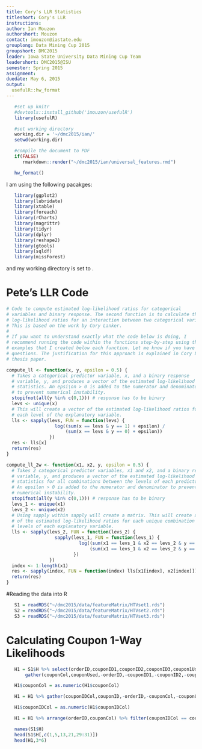 ```yaml
---
title: Cory's LLR Statistics
titleshort: Cory's LLR
instructions:
author: Ian Mouzon
authorshort: Mouzon
contact: imouzon@iastate.edu
grouplong: Data Mining Cup 2015 
groupshort: DMC2015
leader: Iowa State University Data Mining Cup Team
leadershort: DMC2015@ISU
semester: Spring 2015
assignment: 
duedate: May 6, 2015
output:
  usefulR::hw_format
---
```


<!--- # (R code (No Results in Document)) -->
```r
   #set up knitr
   #devtools::install_github('imouzon/usefulR')
   library(usefulR)

   #set working directory
   working.dir = '~/dmc2015/ian/'
   setwd(working.dir)

   #compile the document to PDF
   if(FALSE) 
      rmarkdown::render("~/dmc2015/ian/universal_features.rmd")

   hw_format()
```

I am using the following pacakges:
<!--- # (R code (No Results in Document))-->
```r
   library(ggplot2)
   library(lubridate)
   library(xtable)
   library(foreach)
   library(rCharts)
   library(magrittr)
   library(tidyr)
   library(dplyr)
   library(reshape2)
   library(gtools)
   library(sqldf)
   library(missForest)
```
and my working directory is set to \verb!dmc2015/ian!.

# Pete's LLR Code
<!--- chunk-label: R code (No Results in Document) -->
```r
# Code to compute estimated log-likelihood ratios for categorical 
# variables and binary response. The second function is to calculate the 
# log-likelihood ratios for an interaction between two categorical variables.
# This is based on the work by Cory Lanker.
#
# If you want to understand exactly what the code below is doing, I 
# recommend running the code within the functions step-by-step using the 
# examples that I created below each function. Let me know if you have any
# questions. The justification for this approach is explained in Cory Lanker's
# thesis paper.

compute_ll <- function(x, y, epsilon = 0.5) {
  # Takes a categorical predictor variable, x, and a binary response
  # variable, y, and produces a vector of the estimated log-likelihood
  # statistics. An epsi\on > 0 is added to the numerator and denominator
  # to prevent numerical instability.
  stopifnot(all(y %in% c(0,1))) # response has to be binary
  levs <- unique(x)
  # This will create a vector of the estimated log-likelihood ratios for
  # each level of the explanatory variable. 
  lls <- sapply(levs, FUN = function(levs) {
                  log((sum(x == levs & y == 1) + epsilon) / 
                      (sum(x == levs & y == 0) + epsilon))
                })
  res <- lls[x]
  return(res)
}
```


<!--- chunk-label: R code (No Results in Document) -->
```r
compute_ll_2w <- function(x1, x2, y, epsilon = 0.5) {
  # Takes 2 categorical predictor variables, x1 and x2, and a binary response
  # variable, y, and produces a vector of the estimated log-likelihood
  # statistics for all combinations between the levels of each predictor. 
  # An epsilon > 0 is added to the numerator and denominator to prevent 
  # numerical instability.
  stopifnot(all(y %in% c(0,1))) # response has to be binary
  levs_1 <- unique(x1)
  levs_2 <- unique(x2)
  # Using sapply within sapply will create a matrix. This will create a matrix 
  # of the estimated log-likelihood ratios for each unique combination of the 
  # levels of each explanatory variable.
  lls <- sapply(levs_2, FUN = function(levs_2) {
                  sapply(levs_1, FUN = function(levs_1) {
                           log((sum(x1 == levs_1 & x2 == levs_2 & y == 1) + 0.5) / 
                               (sum(x1 == levs_1 & x2 == levs_2 & y == 0) + 0.5))
                         })
                })
  index <- 1:length(x1)
  res <- sapply(index, FUN = function(index) lls[x1[index], x2[index]])
  return(res)
}
```

#Reading the data into R
<!--- chunk-label: R code (No Results in Document) -->
```r
   S1 = readRDS("~/dmc2015/data/featureMatrix/HTVset1.rds")
   S2 = readRDS("~/dmc2015/data/featureMatrix/HTVset2.rds")
   S3 = readRDS("~/dmc2015/data/featureMatrix/HTVset3.rds")
```

# Calculating Coupon 1-Way Likelihoods
<!--- cpn1way: R code (No Results in Document) -->
```r
   H1 = S1$H %>% select(orderID,couponID1,couponID2,couponID3,coupon1Used,coupon2Used,coupon3Used) %>% 
       gather(couponCol,couponUsed,-orderID,-couponID1,-couponID2,-couponID3) 

   H1$couponCol = as.numeric(H1$couponCol)

   H1 = H1 %>% gather(couponIDCol,couponID,-orderID,-couponCol,-couponUsed) 

   H1$couponIDCol = as.numeric(H1$couponIDCol)

   H1 = H1 %>% arrange(orderID,couponCol) %>% filter(couponIDCol == couponCol) %>% select(orderID,couponID,couponUsed) 

   names(S1$H)
   head(S1$H[,c(1,5,13,21,29:31)])
   head(H1,3*6)
```

